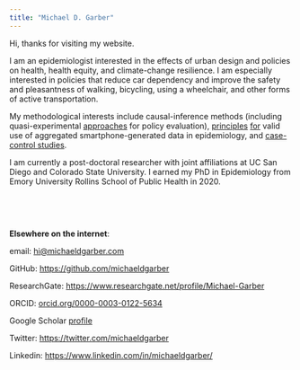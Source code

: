 ```yaml
---
title: "Michael D. Garber"
---
```


Hi, thanks for visiting my website.

I am an epidemiologist interested in the effects of urban design and policies on health, health equity, and climate-change resilience. I am especially interested in policies that reduce car dependency and improve the safety and pleasantness of walking, bicycling, using a wheelchair, and other forms of active transportation.

My methodological interests include causal-inference methods (including quasi-experimental [approaches](https://journals.lww.com/epidem/Citation/2022/07000/Have_Paved_Trails_and_Protected_Bike_Lanes_Led_to.7.aspx) for policy evaluation), [principles](https://www.sciencedirect.com/science/article/abs/pii/S2214140518305590) [for](https://www.sciencedirect.com/science/article/abs/pii/S1047279722000370) valid use of aggregated smartphone-generated data in epidemiology, and [case-control studies](https://journals.lww.com/epidem/Fulltext/2021/01000/At_risk_measure_Sampling_in_Case_Control_Studies.14.aspx).

I am currently a post-doctoral researcher with joint affiliations at UC San Diego and Colorado State University. I earned my PhD in Epidemiology from Emory University Rollins School of Public Health in 2020.

<br>

<br>

**Elsewhere on the internet**:

email: [hi\@michaeldgarber.com](mailto:hi@michaeldgarber.com)

GitHub: <https://github.com/michaeldgarber>

ResearchGate: <https://www.researchgate.net/profile/Michael-Garber>

ORCID: [orcid.org/0000-0003-0122-5634](https://orcid.org/0000-0003-0122-5634)

Google Scholar [profile](https://scholar.google.com/citations?hl=en&user=r-MsgFsAAAAJ&view_op=list_works&sortby=pubdate)

Twitter: <https://twitter.com/michaeldgarber>

Linkedin: <https://www.linkedin.com/in/michaeldgarber/>
